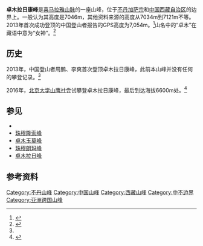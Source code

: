 {{Infobox mountain
| name = 卓木拉日康峰
| other_name = 
| photo = 
| photo_caption = 
| elevation_m   = 7046<ref>{{cite web|title=Chomolhari Kang|url=https://peakvisor.com/peak/chomolhari-kang.html|website=Peakvisor|accessdate=2020-05-15|archive-date=2020-10-17|archive-url=https://web.archive.org/web/20201017083842/https://peakvisor.com/peak/chomolhari-kang.html}}</ref>
| elevation_ref =
| prominence_m  = 1369
| prominence_ref= 
| range = [[喜马拉雅山脉|喜马拉雅山脉]]
| location = [[中国|中国]]-[[不丹|不丹]]边界
| map = Bhutan
| coordinates   = {{coord|28|09|52.86|N|90|10|57.01|E|type:mountain_scale:100000|format=dms|display=inline,title}}
| coordinates_ref= 
| first_ascent = 2013年：周鹏、李爽
| easiest_route = 
}}

'''卓木拉日康峰'''是[[喜马拉雅山脉|喜马拉雅山脉]]的一座山峰，位于[[不丹|不丹]][[加萨宗|加萨宗]]和[[中国|中国]][[西藏自治区|西藏自治区]]的边界上。一般认为其高度是7046m，其他资料来源的高度从7034m到7121m不等。2013年首次成功登顶的中国登山者报告的GPS高度为7,054m。<ref name="americanalpineclub">{{cite web|title=CHOMOLHARI KANG, NORTH FACE|url=http://publications.americanalpineclub.org/articles/13201212714/Chomolhari-Kang-north-face|website=American Alpine Club|accessdate=2020-05-15|archive-date=2020-10-18|archive-url=https://web.archive.org/web/20201018054331/http://publications.americanalpineclub.org/articles/13201212714/Chomolhari-Kang-north-face}}</ref>山名中的“卓木”在藏语中意为“女神”。<ref name="McCue2010">{{cite book|last=McCue|first=Gary|title=Trekking Tibet: A Traveler's Guide|url=https://books.google.com/books?id=Tm9M3fSS-w0C&pg=PA309|accessdate=2011-03-13|date=2010-10-01|publisher=The Mountaineers Books|isbn=978-1-59485-266-4|page=159}}</ref>

== 历史==
2013年，中国登山者周鹏、李爽首次登顶卓木拉日康峰，此前本山峰并没有任何的攀登记录。<ref name="americanalpineclub"/>

2016年，[[北京大学山鹰社|北京大学山鹰社]]尝试攀登卓木拉日康峰，最后到达海拔6600m处。<ref>{{cite web|title=2016北京大学登山队卓木拉日康峰攀登活动结束|url=https://m.sohu.com/n/462757008/|website=搜狐|accessdate=2020-05-15|archive-date=2022-02-14|archive-url=https://web.archive.org/web/20220214054629/https://m.sohu.com/n/462757008/}}</ref>

== 参见 ==
* {{link-en|不丹山峰|Mountains of Bhutan}}
* [[珠穆隆索峰|珠穆隆索峰]]
* [[卓木玉莫峰|卓木玉莫峰]]
* [[珠穆朗玛峰|珠穆朗玛峰]]
* [[卓木拉日峰|卓木拉日峰]]

==参考资料==
{{reflist}}

[[Category:不丹山峰|Category:不丹山峰]]
[[Category:中国山峰|Category:中国山峰]]
[[Category:西藏山峰|Category:西藏山峰]]
[[Category:中不边界|Category:中不边界]]
[[Category:亚洲跨国山峰|Category:亚洲跨国山峰]]